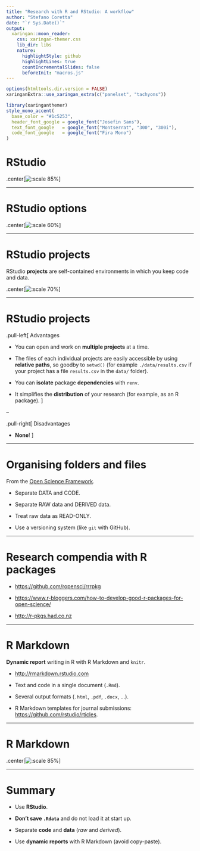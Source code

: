 ```yaml
---
title: "Research with R and RStudio: A workflow"
author: "Stefano Coretta"
date: "`r Sys.Date()`"
output:
  xaringan::moon_reader:
    css: xaringan-themer.css
    lib_dir: libs
    nature:
      highlightStyle: github
      highlightLines: true
      countIncrementalSlides: false
      beforeInit: "macros.js"
---
```


```r
options(htmltools.dir.version = FALSE)
xaringanExtra::use_xaringan_extra(c("panelset", "tachyons"))
```

```r
library(xaringanthemer)
style_mono_accent(
  base_color = "#1c5253",
  header_font_google = google_font("Josefin Sans"),
  text_font_google   = google_font("Montserrat", "300", "300i"),
  code_font_google   = google_font("Fira Mono")
)
```

# RStudio

.center[![:scale 85%](img/rstudio.png)]

---

# RStudio options

.center[![:scale 60%](img/general-options.png)]

---

# RStudio projects

RStudio **projects** are self-contained environments in which you keep code and data.

.center[![:scale 70%](img/new-project.png)]

---

# RStudio projects

.pull-left[
Advantages


- You can open and work on **multiple projects** at a time.

- The files of each individual projects are easily accessible by using **relative paths**, so goodby to `setwd()` (for example `./data/results.csv` if your project has a file `results.csv` in the `data/` folder).

- You can **isolate** package **dependencies** with `renv`.

- It simplifies the **distribution** of your research (for example, as an R package).
]

--

.pull-right[
Disadvantages

- **None**!
]

---

# Organising folders and files

From the [Open Science Framework](http://help.osf.io/m/bestpractices/l/611391-organizing-files).

* Separate DATA and CODE.

* Separate RAW data and DERIVED data.

* Treat raw data as READ-ONLY.

* Use a versioning system (like `git` with GitHub).

---

# Research compendia with R packages

* <https://github.com/ropensci/rrrpkg>

* <https://www.r-bloggers.com/how-to-develop-good-r-packages-for-open-science/>

* <http://r-pkgs.had.co.nz>

---

# R Markdown

**Dynamic report** writing in R with R Markdown and `knitr`.

* <http://rmarkdown.rstudio.com>

* Text and code in a single document (`.Rmd`).

* Several output formats (`.html`, `.pdf`, `.docx`, ...).

* R Markdown templates for journal submissions: <https://github.com/rstudio/rticles>.

---

# R Markdown

.center[![:scale 85%](img/rmarkdown.png)]

---

# Summary

* Use **RStudio**.

* **Don't save `.Rdata`** and do not load it at start up.

* Separate **code** and **data** (*raw* and *derived*).

* Use **dynamic reports** with R Markdown (avoid copy-paste).
